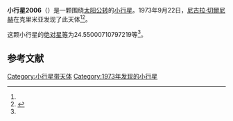 {{Infobox planet
| bgcolour = #FFFFC0
| name = 2006 Polonskaya
| symbol = 
| image = 
| caption = 
| discovery = yes
| discovery_ref = 
| discoverer = [[尼古拉·切爾尼赫|尼古拉·切爾尼赫]]
| discovery_site = [[克里米亚|克里米亚]] 
| discovered = 1973年9月22日
| designations = yes
| mp_name = 
| named_after = 
| alt_names = 1973 SB3/ 1941 SD / 1948 QH / 1966 VC
| mp_category = [[主带小行星|主带小行星]]
| orbit_ref = <ref name="a">[http://ssd.jpl.nasa.gov/sbdb.cgi?sstr=2006 2006 Polonskaya] {{Wayback|url=http://ssd.jpl.nasa.gov/sbdb.cgi?sstr=2006 |date=20210225054953 }}，小行星數據庫瀏覽器（JPL Small-Body Database Browser）－[[美国国家航空航天局|美国国家航空航天局]]喷气推进实验室</ref>
| epoch = 2456400.5 (2013年4月18日更新)
| aphelion = {{convert|2.774389215778017|AU|km|3|abbr=on|lk=out}}
| perihelion = {{convert|1.875770954836843|AU|km|3|abbr=on}}
| semimajor = {{convert|2.32508008530743|AU|km|3|abbr=on}}
| eccentricity = 0.193244583
| period = 1294.956862 [[日|日]]<br />3.55[[儒略年|儒略年]]
| avg_speed = 
| inclination = 4.917433840857129
| asc_node = 1.012161904892382
| mean_anomaly = 
| arg_peri = 24.55000710797219
| satellites = 
| physical_characteristics = yes
| dimensions = 
| mass = 
| density = 
| surface_grav = 
| escape_velocity = 
| sidereal_day = 
| axial_tilt = 
| pole_ecliptic_lat = 
| pole_ecliptic_lon = 
| albedo = 
| temperatures= 
| temp_name1 = 
| mean_temp_1 = 
| max_temp_1 = 
| temp_name2 = 
| max_temp_2 = 
| spectral_type = 
| abs_magnitude = 24.55000710797219
}}

'''小行星2006'''（{{lang-en|2006 Polonskaya}}）是一颗围绕[[太阳|太阳]][[公转|公转]]的[[小行星|小行星]]。1973年9月22日，[[尼古拉·切爾尼赫|尼古拉·切爾尼赫]]在克里米亚发现了此天体<ref name="a" /><ref>{{cite news|title=小行星列表|url=http://cfa-www.harvard.edu/iau/lists/NumberedMPs.txt|accessdate=2013-07-08|newspaper=哈佛大学|archive-date=2008-05-17|archive-url=https://web.archive.org/web/20080517010638/http://cfa-www.harvard.edu/iau/lists/NumberedMPs.txt|dead-url=no}}</ref>。

这颗小行星的[[绝对星等|绝对星等]]为24.55000710797219等<ref name="a" />。

==参考文献==
{{reflist}}
{{Minor Planet Number|[[小行星2005|小行星2005]]|[[小行星2007|小行星2007]]}}

{{小天体}}

[[Category:小行星带天体|Category:小行星带天体]]
[[Category:1973年发现的小行星|Category:1973年发现的小行星]]

{{asteroid-stub}}